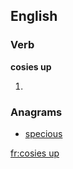 ==English==

===Verb===
'''cosies up'''

# {{third-person singular of|cosy up}}

===Anagrams===
* [[specious#English|specious]]

[[fr:cosies up]]